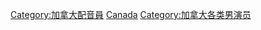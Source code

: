 [[Category:加拿大配音員|Category:加拿大配音員]]
[[Category:各国男配音演员|Canada]]
[[Category:加拿大各类男演员|Category:加拿大各类男演员]]